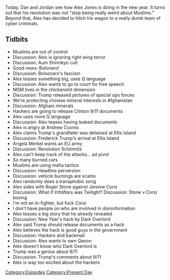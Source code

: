 {{DEFAULTSORT:
    #_EPISODE_0248:January 2, 2019
}}{{Episode
    | title           = January 2, 2019
    | caption         = [https://knowledgefight.libsyn.com/knowledge-fight-january-2-2019 Listen to this episode on Libsyn]
    | episodeNumber   = 248
    | length          = 02:41:25
    | airDate         = January 4, 2019
    | coverageDate    = January 2, 2019
    | episodeType     = [[:Category:Present Day|Present Day]]
    | appearance      = [[Jair Bolsonaro]], [[Andrew Cuomo]], [[Frederick Trump]], [[Angela Merkel]], [[Roger Stone]], [[Jerome Corsi]]
    | oocDrop         = We ain't making money off that heroin
    | previousEpisode = [[247: Lionel]]
    | nextEpisode     = [[249: Predicting 9/11]]
}}

{{Stub}}

Today, Dan and Jordan see how Alex Jones is doing in the new year. It turns out that his resolution was not "stop being really weird about Muslims." Beyond that, Alex has decided to hitch his wagon to a really dumb team of cyber criminals.

==Tidbits==

*Muslims are out of control
*Discussion: Alex is ignoring right wing terror
*Discussion: Aum Shinrikyo cult
*Good news: Bolonaro!
*Discussion: Bolsonaro's fascism
*Alex teases something big, uses Q language
*Discussion: Alex wants to go to court for free speech
*MSM lives in the chickenshit dimension
*Discussion: Trump released pictures of special ops forces
*We're protecting chinese mineral interests in Afghanistan
*Discussion: Afghani minerals
*Hackers are going to release Clinton 9/11 documents
*Alex uses more Q language
*Discussion: Alex teases having leaked documents
*Alex is angry at Andrew Cuomo
*Alex claims Trump's grandfater was detained at Ellis Island
*Discussion: Frederick Trump's arrival at Ellis Island
*Angela Merkel wants an EU army
*Discussion: Revolution Schimnitz
*Alex can't keep track of the attacks... ad pivot
*So many burned cars
*Muslims are using mafia tactics
*Discussion: Headline perversion
*Discussion: vehicle burnings are scams
*Alex randomly does a transphobic song
*Alex sides with Roger Stone against Jerome Corsi
*Discussion: What if InfoWars was Twilight? Discussion: Stone v Corsi boxing
*I'm not an in-fighter, but fuck Corsi
*I don't have people on who are involved in disninformation
*Alex teases a big story that he already revealed
*Discussion: New Year's hack by Dark Overlord
*Alex said Trump should release documents as a hack
*Alex believes the hack is good guys in the government
*Discussion: Hackers and backmail
*Discussion: Alex wants to own Qanon
*Alex doesn't know who Dark Overlord is
*Trump was a genius about 9/11
*Discussion: Trump's comments about 9/11
*Alex is way too excited about the hackers

[[Category:Episodes]]
[[Category:Present Day]]
